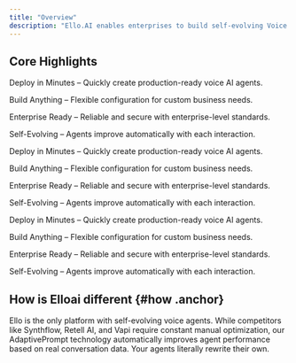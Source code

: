 ```yaml
---
title: "Overview"
description: "Ello.AI enables enterprises to build self-evolving Voice AI agents that are deployable in minutes, customizable, enterprise-ready, and continuously improving. Designed for scalability and integration across workflows. Ello.AI enables enterprises to build self-evolving Voice AI agents that are deployable in minutes, customizable, enterprise-ready, and continuously improving. Designed for scalability and integration across workflows. Ello.AI enables enterprises to build self-evolving Voice AI agents that are deployable in minutes, customizable, enterprise-ready, and continuously improving. Designed for scalability and integration across workflows. Ello.AI enables enterprises to build self-evolving Voice AI agents that are deployable in minutes, customizable, enterprise-ready, and continuously improving. Designed for scalability and integration across workflows. Ello.AI enables enterprises to build self-evolving Voice AI agents that are deployable in minutes, customizable, enterprise-ready, and continuously improving. Designed for scalability and integration across workflows."
---
```


## Core Highlights 
Deploy in Minutes – Quickly create production-ready voice AI agents.

Build Anything – Flexible configuration for custom business needs.

Enterprise Ready – Reliable and secure with enterprise-level standards.

Self-Evolving – Agents improve automatically with each interaction.

Deploy in Minutes – Quickly create production-ready voice AI agents.

Build Anything – Flexible configuration for custom business needs.

Enterprise Ready – Reliable and secure with enterprise-level standards.

Self-Evolving – Agents improve automatically with each interaction.

Deploy in Minutes – Quickly create production-ready voice AI agents.

Build Anything – Flexible configuration for custom business needs.

Enterprise Ready – Reliable and secure with enterprise-level standards.

Self-Evolving – Agents improve automatically with each interaction.

## How is Elloai different {#how .anchor}

Ello is the only platform with self-evolving voice agents. While competitors like Synthflow, Retell AI, and Vapi require constant manual optimization, our AdaptivePrompt technology automatically improves agent performance based on real conversation data. Your agents literally rewrite their own.